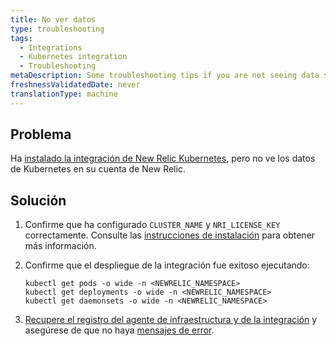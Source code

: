 ```yaml
---
title: No ver datos
type: troubleshooting
tags:
  - Integrations
  - Kubernetes integration
  - Troubleshooting
metaDescription: Some troubleshooting tips if you are not seeing data show up for your New Relic Kubernetes integration.
freshnessValidatedDate: never
translationType: machine
---
```


## Problema

Ha [instalado la integración de New Relic Kubernetes](/install/kubernetes/), pero no ve los datos de Kubernetes en su cuenta de New Relic.

## Solución

1. Confirme que ha configurado `CLUSTER_NAME` y `NRI_LICENSE_KEY` correctamente. Consulte las [instrucciones de instalación](/docs/integrations/host-integrations/host-integrations-list/kubernetes-monitoring-integration#install) para obtener más información.

2. Confirme que el despliegue de la integración fue exitoso ejecutando:

   ```
   kubectl get pods -o wide -n <NEWRELIC_NAMESPACE>
   kubectl get deployments -o wide -n <NEWRELIC_NAMESPACE>
   kubectl get daemonsets -o wide -n <NEWRELIC_NAMESPACE>
   ```

3. [Recupere el registro del agente de infraestructura y de la integración](/docs/integrations/kubernetes-integration/troubleshooting/get-logs-version) y asegúrese de que no haya [mensajes de error](/docs/integrations/host-integrations/troubleshooting/kubernetes-integration-troubleshooting-error-messages).
